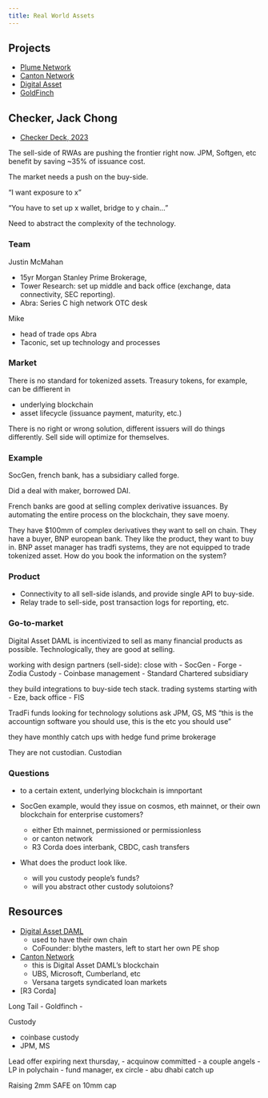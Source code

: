 ```yaml
---
title: Real World Assets
---
```


## Projects

- [Plume Network](https://www.plumenetwork.xyz/)
- [Canton Network](https://www.canton.network/)
- [Digital Asset](https://www.digitalasset.com/)
- [GoldFinch](https://goldfinch.finance/)

## Checker, Jack Chong

- [Checker Deck, 2023](https://drive.google.com/file/d/1aFTDVMkBdDxioIC-XMWIaiJQ3-cLU1r0/view?usp=sharing)

The sell-side of RWAs are pushing the frontier right now. JPM, Softgen, etc benefit by saving ~35% of issuance cost.

The market needs a push on the buy-side.

"I want exposure to x"

"You have to set up x wallet, bridge to y chain..."

Need to abstract the complexity of the technology.

### Team

Justin McMahan

- 15yr Morgan Stanley Prime Brokerage, 
- Tower Research: set up middle and back office (exchange, data connectivity, SEC reporting).
- Abra: Series C high network OTC desk

Mike

- head of trade ops Abra
- Taconic, set up technology and processes

### Market

There is no standard for tokenized assets. Treasury tokens, for example, can be diffierent in

- underlying blockchain
- asset lifecycle (issuance payment, maturity, etc.)

There is no right or wrong solution, different issuers will do things differently. Sell side will optimize for themselves.

### Example

SocGen, french bank, has a subsidiary called forge.

Did a deal with maker, borrowed DAI.

French banks are good at selling complex derivative issuances. By automating the entire process on the blockchain, they save moeny.

They have $100mm of complex derivatives they want to sell on chain. They have a buyer, BNP european bank. They like the product, they want to buy in. BNP asset manager has tradfi systems, they are not equipped to trade tokenized asset. How do you book the information on the system?

### Product

- Connectivity to all sell-side islands, and provide single API to buy-side. 
- Relay trade to sell-side, post transaction logs for reporting, etc.

### Go-to-market

Digital Asset DAML is incentivized to sell as many financial products as possible. Technologically, they are good at selling. 

working with design partners (sell-side): close with
- SocGen
- Forge
- Zodia Custody
- Coinbase management
- Standard Chartered subsidiary

they build integrations to buy-side tech stack. trading systems starting with
- Eze, back office
- FIS

TradFi funds looking for technology solutions ask JPM, GS, MS
"this is the accountign software you should use, this is the etc you should use"

they have monthly catch ups with hedge fund prime brokerage

They are not custodian. Custodian


### Questions

- to a certain extent, underlying blockchain is imnportant

- SocGen example, would they issue on cosmos, eth mainnet, or their own blockchain for enterprise customers?
    - either Eth mainnet, permissioned or permissionless
    - or canton network
    - R3 Corda does interbank, CBDC, cash transfers

- What does the product look like. 
    - will you custody people's funds?
    - will you abstract other custody solutoions?


## Resources

- [Digital Asset DAML](https://www.digitalasset.com/)
    - used to have their own chain
    - CoFounder: blythe masters, left to start her own PE shop

- [Canton Network](https://www.canton.network/)
    - this is Digital Asset DAML's blockchain
    - UBS, Microsoft, Cumberland, etc
    - Versana targets syndicated loan markets

- [R3 Corda]


Long Tail
- Goldfinch
- 


Custody

- coinbase custody
- JPM, MS



Lead offer expiring next thursday, 
- acquinow committed
- a couple angels
    - LP in polychain
    - fund manager, ex circle
    - abu dhabi catch up

Raising 2mm SAFE on 10mm cap
